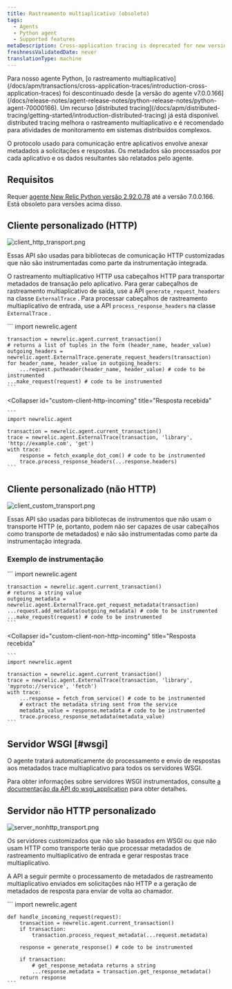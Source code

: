 ```yaml
---
title: Rastreamento multiaplicativo (obsoleto)
tags:
  - Agents
  - Python agent
  - Supported features
metaDescription: Cross-application tracing is deprecated for new versions of the New Relic Python agent.
freshnessValidatedDate: never
translationType: machine
---
```





<Callout variant="important">
  Para nosso agente Python, [o rastreamento multiaplicativo](/docs/apm/transactions/cross-application-traces/introduction-cross-application-traces) foi descontinuado desde [a versão do agente v7.0.0.166](/docs/release-notes/agent-release-notes/python-release-notes/python-agent-70000166). Um recurso [distributed tracing](/docs/apm/distributed-tracing/getting-started/introduction-distributed-tracing) já está disponível. distributed tracing melhora o rastreamento multiaplicativo e é recomendado para atividades de monitoramento em sistemas distribuídos complexos.
</Callout>

O protocolo usado para comunicação entre aplicativos envolve anexar metadados a solicitações e respostas. Os metadados são processados por cada aplicativo e os dados resultantes são relatados pelo agente.

## Requisitos

Requer [agente New Relic Python versão 2.92.0.78](/docs/release-notes/agent-release-notes/python-release-notes/python-agent-292078) até a versão 7.0.0.166. Está obsoleto para versões acima disso.

## Cliente personalizado (HTTP)

<img
  title="client_http_transport.png"
  alt="client_http_transport.png"
  src={apmPythonDiagramAppTracing}
/>

Essas API são usadas para bibliotecas de comunicação HTTP customizadas que não são instrumentadas como parte da instrumentação integrada.

O rastreamento multiaplicativo HTTP usa cabeçalhos HTTP para transportar metadados de transação pelo aplicativo. Para gerar cabeçalhos de rastreamento multiaplicativo de saída, use a API `generate_request_headers` na classe `ExternalTrace` . Para processar cabeçalhos de rastreamento multiaplicativo de entrada, use a API `process_response_headers` na classe `ExternalTrace` .

<CollapserGroup>
  <Collapser
    id="custom-client-http-outgoing"
    title="Solicitações de saída"
  >
    ```
    import newrelic.agent

    transaction = newrelic.agent.current_transaction()
    # returns a list of tuples in the form (header_name, header_value)
    outgoing_headers = newrelic.agent.ExternalTrace.generate_request_headers(transaction)
    for header_name, header_value in outgoing_headers:
        ...request.putheader(header_name, header_value) # code to be instrumented
    ...make_request(request) # code to be instrumented
    ```
  </Collapser>

  <Collapser
    id="custom-client-http-incoming"
    title="Resposta recebida"
  >
    ```
    import newrelic.agent

    transaction = newrelic.agent.current_transaction()
    trace = newrelic.agent.ExternalTrace(transaction, 'library', 'http://example.com', 'get')
    with trace:
        response = fetch_example_dot_com() # code to be instrumented
        trace.process_response_headers(...response.headers)
    ```
  </Collapser>
</CollapserGroup>

## Cliente personalizado (não HTTP)

<img
  title="client_custom_transport.png"
  alt="client_custom_transport.png"
  src={apmClientCustomTransport}
/>

Essas API são usadas para bibliotecas de instrumentos que não usam o transporte HTTP (e, portanto, podem não ser capazes de usar cabeçalhos como transporte de metadados) e não são instrumentadas como parte da instrumentação integrada.

### Exemplo de instrumentação

<CollapserGroup>
  <Collapser
    id="custom-client-non-http-outgoing"
    title="Solicitações de saída"
  >
    ```
    import newrelic.agent

    transaction = newrelic.agent.current_transaction()
    # returns a string value
    outgoing_metadata = newrelic.agent.ExternalTrace.get_request_metadata(transaction)
    ...request.add_metadata(outgoing_metadata) # code to be instrumented
    ...make_request(request) # code to be instrumented
    ```
  </Collapser>

  <Collapser
    id="custom-client-non-http-incoming"
    title="Resposta recebida"
  >
    ```
    import newrelic.agent

    transaction = newrelic.agent.current_transaction()
    trace = newrelic.agent.ExternalTrace(transaction, 'library', 'myproto://service', 'fetch')
    with trace:
        ...response = fetch_from_service() # code to be instrumented
        # extract the metadata string sent from the service
        metadata_value = response.metadata # code to be instrumented
        trace.process_response_metadata(metadata_value)
    ```
  </Collapser>
</CollapserGroup>

## Servidor WSGI [#wsgi]

<Callout variant="tip">
  O agente tratará automaticamente do processamento e envio de respostas aos metadados trace multiaplicativo para todos os servidores WSGI.
</Callout>

Para obter informações sobre servidores WSGI instrumentados, consulte [a documentação da API do wsgi_application](/docs/agents/python-agent/python-agent-api/wsgi_application) para obter detalhes.

## Servidor não HTTP personalizado

<img
  title="server_nonhttp_transport.png"
  alt="server_nonhttp_transport.png"
  src={apmPythonNonhttpTransport}
/>

Os servidores customizados que não são baseados em WSGI ou que não usam HTTP como transporte terão que processar metadados de rastreamento multiaplicativo de entrada e gerar respostas trace multiaplicativo.

A API a seguir permite o processamento de metadados de rastreamento multiaplicativo enviados em solicitações não HTTP e a geração de metadados de resposta para enviar de volta ao chamador.

<CollapserGroup>
  <Collapser
    id="custom-non-http-server-example"
    title="Exemplo de instrumentação"
  >
    ```
    import newrelic.agent

    def handle_incoming_request(request):
        transaction = newrelic.agent.current_transaction()
        if transaction:
        	transaction.process_request_metadata(...request.metadata)

        response = generate_response() # code to be instrumented

        if transaction:
        	# get_response_metadata returns a string
            ...response.metadata = transaction.get_response_metadata()
        return response
    ```
  </Collapser>
</CollapserGroup>